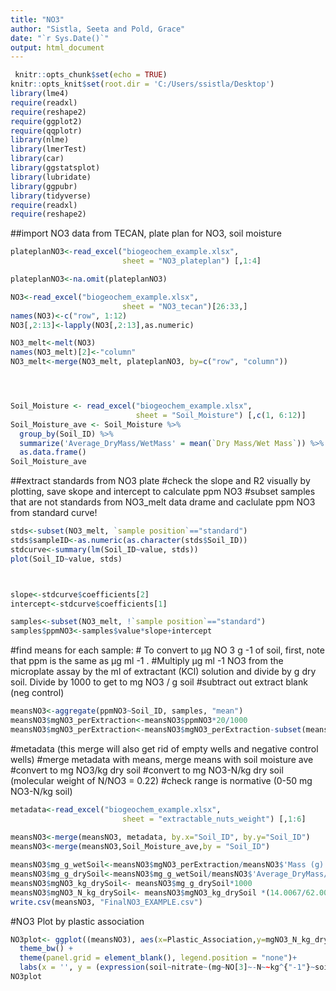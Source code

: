 ```yaml
---
title: "NO3"
author: "Sistla, Seeta and Pold, Grace"
date: "`r Sys.Date()`"
output: html_document
---
```


```r
 knitr::opts_chunk$set(echo = TRUE)
knitr::opts_knit$set(root.dir = 'C:/Users/ssistla/Desktop')
library(lme4)
require(readxl)
require(reshape2)
require(ggplot2)
require(qqplotr)
library(nlme)
library(lmerTest)
library(car)
library(ggstatsplot)
library(lubridate)
library(ggpubr)
library(tidyverse)
require(readxl)
require(reshape2)
```



##import NO3 data from TECAN, plate plan for NO3, soil moisture
```r

plateplanNO3<-read_excel("biogeochem_example.xlsx", 
                         sheet = "NO3_plateplan") [,1:4]

plateplanNO3<-na.omit(plateplanNO3)

NO3<-read_excel("biogeochem_example.xlsx", 
                         sheet = "NO3_tecan")[26:33,]
names(NO3)<-c("row", 1:12)
NO3[,2:13]<-lapply(NO3[,2:13],as.numeric)

NO3_melt<-melt(NO3)
names(NO3_melt)[2]<-"column"
NO3_melt<-merge(NO3_melt, plateplanNO3, by=c("row", "column"))




Soil_Moisture <- read_excel("biogeochem_example.xlsx", 
                            sheet = "Soil_Moisture") [,c(1, 6:12)]
Soil_Moisture_ave <- Soil_Moisture %>%                                     
  group_by(Soil_ID) %>%
  summarize('Average_DryMass/WetMass' = mean(`Dry Mass/Wet Mass`)) %>% 
  as.data.frame()
Soil_Moisture_ave
```

##extract standards from NO3 plate
#check the slope and R2 visually by plotting, save skope and intercept to calculate ppm NO3
#subset samples that are not standards from NO3_melt data drame and caclulate ppm NO3 from standard curve!


```r
 
stds<-subset(NO3_melt, `sample position`=="standard")
stds$sampleID<-as.numeric(as.character(stds$Soil_ID))
stdcurve<-summary(lm(Soil_ID~value, stds))
plot(Soil_ID~value, stds)



slope<-stdcurve$coefficients[2]
intercept<-stdcurve$coefficients[1]

samples<-subset(NO3_melt, !`sample position`=="standard")
samples$ppmNO3<-samples$value*slope+intercept
```

#find means for each sample:
# To convert to µg NO 3 g -1 of soil, first, note that ppm is the same as µg ml -1 . 
#Multiply µg ml -1 NO3 from the microplate assay by the ml of extractant (KCl) solution and divide by g dry soil. Divide by 1000 to get to mg NO3 / g soil
#subtract out extract blank (neg control)
```r

meansNO3<-aggregate(ppmNO3~Soil_ID, samples, "mean")
meansNO3$mgNO3_perExtraction<-meansNO3$ppmNO3*20/1000
meansNO3$mgNO3_perExtraction<-meansNO3$mgNO3_perExtraction-subset(meansNO3, Soil_ID=="NEG")$mgNO3_perExtraction
```


#metadata (this merge will also get rid of empty wells and negative control wells)
#merge metadata with means, merge means with soil moisture ave
#convert to mg NO3/kg dry soil
#convert to mg NO3-N/kg dry soil (molecular weight of N/NO3 = 0.22)
#check range is normative (0-50 mg NO3-N/kg soil)

```r
metadata<-read_excel("biogeochem_example.xlsx", 
                         sheet = "extractable_nuts_weight") [,1:6]
 
meansNO3<-merge(meansNO3, metadata, by.x="Soil_ID", by.y="Soil_ID")
meansNO3<-merge(meansNO3,Soil_Moisture_ave,by = "Soil_ID")

meansNO3$mg_g_wetSoil<-meansNO3$mgNO3_perExtraction/meansNO3$'Mass (g)'
meansNO3$mg_g_drySoil<-meansNO3$mg_g_wetSoil/meansNO3$'Average_DryMass/WetMass'
meansNO3$mgNO3_kg_drySoil<- meansNO3$mg_g_drySoil*1000
meansNO3$mgNO3_N_kg_drySoil<- meansNO3$mgNO3_kg_drySoil *(14.0067/62.0037)
write.csv(meansNO3, "FinalNO3_EXAMPLE.csv")
```


#NO3 Plot by plastic association


```r
NO3plot<- ggplot((meansNO3), aes(x=Plastic_Association,y=mgNO3_N_kg_drySoil))+ geom_boxplot()+
  theme_bw() + 
  theme(panel.grid = element_blank(), legend.position = "none")+
  labs(x = '', y = (expression(soil~nitrate~(mg~NO[3]~-N~~kg^{"-1"}~soil))))
NO3plot
```
 
 
